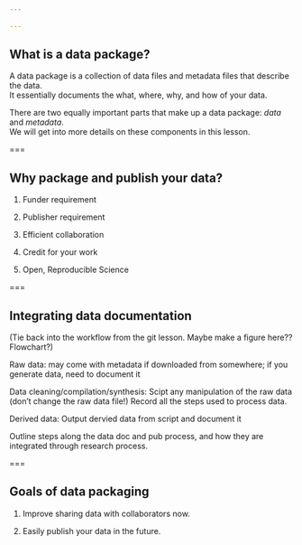 ```yaml
---
 
---
```


## What is a data package?

A data package is a collection of data files and metadata files that describe the data.  
It essentially documents the what, where, why, and how of your data.  

There are two equally important parts that make up a data package: _data_ and _metadata_.  
We will get into more details on these components in this lesson.  

===

## Why package and publish your data?  

1. Funder requirement

2. Publisher requirement

3. Efficient collaboration

4. Credit for your work

5. Open, Reproducible Science

===

## Integrating data documentation 

(Tie back into the workflow from the git lesson. Maybe make a figure here?? Flowchart?)

Raw data: may come with metadata if downloaded from somewhere; if you generate data, need to document it

Data cleaning/compilation/synthesis: Scipt any manipulation of the raw data (don't change the raw data file!)  Record all the steps used to process data.

Derived data: Output dervied data from script and document it

Outline steps along the data doc and pub process, and how they are integrated through research process.

===

## Goals of data packaging

1. Improve sharing data with collaborators now.

2. Easily publish your data in the future. 

